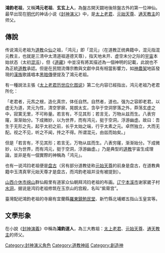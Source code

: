 {{unreferenced|time=2009-6-2}}
{{道教}}

'''鴻鈞老祖'''，又稱'''鸿元老祖'''、'''玄玄上人'''，為盤古開天闢地後除盤古外的第一位神仙。最早出现在[[明代|明代]]的神话小说《[[封神演义|封神演义]]》中，是[[太上老君|太上老君]]、[[元始天尊|元始天尊]]、[[通天教主|通天教主]]的师父。

== 傳說 ==
传说鴻元老祖为[[道教|道教]]众[[神仙|仙]]之祖，「鸿元」即「混元」（在道教正统典籍中，混元指混元教主，也就是三清中太清道祖道德天尊），指天地未开、虚空未分之际的[[宇宙|宇宙]]本始状态（太初[[混沌|混沌]]），但《[[道藏|道藏]]》中並沒有將其描述為一個神明的記載，此說也不為正統[[道教|道教]]承認。但是在民間流傳宗教與文獻中具有相當影響力，如[[神農架|神農架]]地區發現的[[漢族|漢族]]歌謠唱本[[黑暗傳|黑暗傳]]便提及了鴻元老祖。

有一種說法主張《[[太上老君历世应化图说|太上老君历世应化图说]]》第二化内容已經指出，鸿元老祖乃老君所化：

「老君者，元炁之根，造化真宗，体任自然。自然者，道也。强为之容即老君。以虚无为道，灵元为性，清空寥廓，晃朗太玄，含孕于空洞寥落之外，莽荡玄虚之中，寂寞无里，不可称量。若言有，不见其形；若言无，万物从兹而生。八表穷窿，渐渐始分。下成微妙，以为世界，而有鸿元，挺于空洞，浮游幽虚。故曰：吾生于无形之先，起乎太初之前，长乎太始之端，行乎太素之元。卓然独立，大而无配。视之不见，听之不闻，抟之不得。所谓混元，由兹而始矣。」

但是「若言有，不见其形；若言无，万物从兹而生。八表穷窿，渐渐始分。下成微妙，以为世界，而有鸿元，挺于空洞，浮游幽虚。」乃是典型的[[道教|道教]]宇宙生成理論，並非是有一個實際的神稱為「鸿元」。

也有一说鸿钧老祖便是[[盘古|盘古]]（另有部分道教徒称[[元始天尊|元始天尊]]的前身是盘古，在道教典籍中玉清真宰元始天尊才是盘古，而鸿鈞老祖并没有被提到）。{{請求來源}}

[[山西|山西]][[介休市|介休市]][[绵山|绵山]]群仙殿里有道家众仙朝拜鸿钧老祖的布画。[[辽宁|辽宁]][[本溪市|本溪市]]谢家崴子村[[本溪水洞|水洞]]，据说是鸿钧老祖修筑在玉京山的宫殿，名叫“紫霄宫”。

臺灣配祀鴻鈞老祖的寺廟有宜蘭縣[[羅東鎮勉民堂|羅東鎮勉民堂]]、新竹縣北埔鄉五指山玉皇宮等。

==文學形象==
{{main|封神演義角色列表#鴻鈞道人}}
在小說《[[封神演義|封神演義]]》中稱為'''鴻鈞道人'''，為三大教祖：[[太上老君|太上老君]]、[[元始天尊|元始天尊]]、[[通天教主|通天教主]]的师父。

{{封神演义}}
[[Category:封神演义角色|Category:封神演义角色]]
[[Category:道教神祇|Category:道教神祇]]
[[Category:創造神|Category:創造神]]